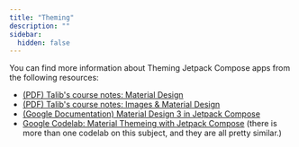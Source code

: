 ```yaml
---
title: "Theming"
description: ""
sidebar:
  hidden: false
---
```


You can find more information about Theming Jetpack Compose apps from the following resources:

- [(PDF) Talib's course notes: Material Design](/5A6-F23/public/slides/MaterialDesign.pdf)
- [(PDF) Talib's course notes: Images & Material Design](/5A6-F23/public/slides/MaterialDesign.pdf)
- [(Google Documentation) Material Design 3 in Jetpack Compose](https://developer.android.com/jetpack/compose/designsystems/material3)
- [Google Codelab: Material Themeing with Jetpack Compose](https://developer.android.com/codelabs/basic-android-kotlin-compose-material-theming#0) (there is more than one codelab on this subject, and they are all pretty similar.)
